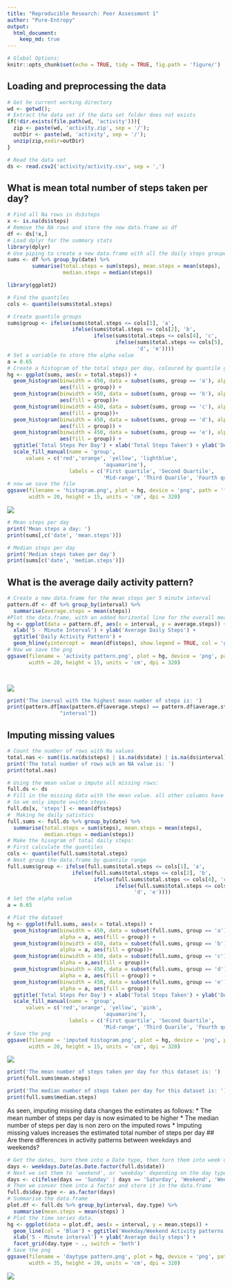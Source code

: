 ```yaml
---
title: "Reproducible Research: Peer Assessment 1"
author: "Pure-Entropy"
output: 
  html_document:
    keep_md: true
---
```


```r
# Global Options: 
knitr::opts_chunk$set(echo = TRUE, tidy = TRUE, fig.path = 'figure/') 
```
## Loading and preprocessing the data
```r
# Get he current working directory
wd <- getwd();
# Extract the data set if the data set folder does not exists
if(!dir.exists(file.path(wd, 'activity'))){
  zip <- paste(wd, 'activity.zip', sep = '/');
  outDir <- paste(wd, 'activity', sep = '/');
  unzip(zip,exdir=outDir)
}

# Read the data set
ds <- read.csv2('activity/activity.csv', sep = ',')
```


## What is mean total number of steps taken per day?
```r
# Find all Na rows in ds$steps
x <- is.na(ds$steps)
# Remove the NA rows and store the new data.frame as df
df <- ds[!x,]
# Load dplyr for the summary stats
library(dplyr)
# Use piping to create a new data.frame with all the daily steps grouped by say
sums <- df %>% group_by(date) %>%
        summarise(total.steps = sum(steps), mean.steps = mean(steps),
                  median.steps = median(steps))

library(ggplot2)

# Find the quantiles
cols <- quantile(sums$total.steps)

# Create quantile groups
sums$group <- ifelse(sums$total.steps <= cols[1], 'a',
                     ifelse(sums$total.steps <= cols[2], 'b',
                            ifelse(sums$total.steps <= cols[4], 'c', 
                                   ifelse(sums$total.steps <= cols[5], 
                                          'd', 'e'))))
# Set a variable to store the alpha value
a = 0.65
# Create a histogram of the total steps per day, coloured by quantile group
hg <- ggplot(sums, aes(x = total.steps)) + 
  geom_histogram(binwidth = 450, data = subset(sums, group == 'a'), alpha = a,
                 aes(fill = group)) +
  geom_histogram(binwidth = 450, data = subset(sums, group == 'b'), alpha = a,
                 aes(fill = group))+
  geom_histogram(binwidth = 450, data = subset(sums, group == 'c'), alpha = a,
                 aes(fill = group))+
  geom_histogram(binwidth = 450, data = subset(sums, group == 'd'), alpha = a,
                 aes(fill = group)) +
  geom_histogram(binwidth = 450, data = subset(sums, group == 'e'), alpha = a,
                 aes(fill = group)) +
  ggtitle('Total Steps Per Day') + xlab('Total Steps Taken') + ylab('Density')+
  scale_fill_manual(name = 'group',
      values = c('red','orange', 'yellow', 'lightblue',
                               'aquamarine'),
                    labels = c('First quartile', 'Second Quartile', 
                               'Mid-range', 'Third Quarile', 'Fourth quartile'))
# now we save the file
ggsave(filename = 'histogram.png', plot = hg, device = 'png', path = 'figure/',
       width = 20, height = 15, units = 'cm', dpi = 320)
```
<img src = 'figure/histogram.png' />
```r
# Mean steps per day
print('Mean steps a day: ')
print(sums[,c('date', 'mean.steps')])
```
```r
# Median steps per day
print('Median steps taken per day')
print(sums[c('date', 'median.steps')])
```

## What is the average daily activity pattern?
```r
# Create a new data.frame for the mean steps per 5 minute interval
pattern.df <- df %>% group_by(interval) %>%
  summarise(average.steps = mean(steps))
#Plot the data.frame, with an added horizontal line for the overall mean
hg <- ggplot(data = pattern.df, aes(x = interval, y = average.steps)) + geom_line(col = 'brown') +
  xlab('5 - Minute Interval') + ylab('Average Daily Steps') + 
  ggtitle('Daily Activity Pattern') + 
  geom_hline(yintercept =  mean(df$steps), show.legend = TRUE, col = 'green')
# Now we save the png
ggsave(filename = 'activity pattern.png', plot = hg, device = 'png', path = 'figure/',
       width = 20, height = 15, units = 'cm', dpi = 320)

  
```
<img src = 'figure/activity pattern.png' />
```r
print('The inerval with the highest mean number of steps is: ')
print(pattern.df[max(pattern.df$average.steps) == pattern.df$average.steps,
                 "interval"])
```


## Imputing missing values
```r
# Count the number of rows with Na values
total.nas <- sum((is.na(ds$steps) | is.na(ds$date) | is.na(ds$interval)))
print('The total number of rows wih an NA value is: ')
print(total.nas)
```
```r
# Using the mean value o impute all missing rows:
full.ds <- ds
# Fill in the missing data with the mean value. all other columns have no Nas
# So we only impute u=into steps.
full.ds[x, 'steps'] <- mean(df$steps)
#  Making he daily satistics
full.sums <- full.ds %>% group_by(date) %>% 
  summarise(total.steps = sum(steps), mean.steps = mean(steps),
            median.steps = median(steps))
# Make the hisogram of total daily steps:
# First calculate the quantiles
cols <- quantile(full.sums$total.steps)
# Next group the data.frame by quantile range 
full.sums$group <- ifelse(full.sums$total.steps <= cols[1], 'a',
                     ifelse(full.sums$total.steps <= cols[2], 'b',
                            ifelse(full.sums$total.steps <= cols[4], 'c', 
                                   ifelse(full.sums$total.steps <= cols[5], 
                                         'd', 'e'))))
# Set the alpha value
a = 0.65

# Plot the dataset
hg <- ggplot(full.sums, aes(x = total.steps)) + 
  geom_histogram(binwidth = 450, data = subset(full.sums, group == 'a'),
                 alpha = a, aes(fill = group)) +
  geom_histogram(binwidth = 450, data = subset(full.sums, group == 'b'),
                 alpha = a, aes(fill = group))+
  geom_histogram(binwidth = 450, data = subset(full.sums, group == 'c'),
                 alpha = a,aes(fill = group))+
  geom_histogram(binwidth = 450, data = subset(full.sums, group == 'd'),
                 alpha = a, aes(fill = group)) +
  geom_histogram(binwidth = 450, data = subset(full.sums, group == 'e'),
                 alpha = a, aes(fill = group)) +
  ggtitle('Total Steps Per Day') + xlab('Total Steps Taken') + ylab('Density')+
  scale_fill_manual(name = 'group',
      values = c('red','orange', 'yellow', 'pink',
                               'aquamarine'),
                    labels = c('First quartile', 'Second Quartile', 
                               'Mid-range', 'Third Quarile', 'Fourth quartile'))
# Save the png
ggsave(filename = 'imputed histogram.png', plot = hg, device = 'png', path = 'figure/',
       width = 20, height = 15, units = 'cm', dpi = 320)
```
<img src = 'figure/imputed histogram.png' />
```r
print('The mean number of steps taken per day for this dataset is: ')
print(full.sums$mean.steps)
```
```r
print('The median number of steps taken per day for this dataset is: ')
print(full.sums$median.steps)
```
As seen, imputing missing data changes the estimates as follows: 
* The mean number of steps per day is now esimated to be higher
* The median number of steps per day is non zero on the imputed rows
* Imputing missing values increases the estimated total number of steps per day
## Are there differences in activity patterns between weekdays and weekends?
```r
# Get the dates, turn them into a Date type, then turn them into week day names
days <- weekdays.Date(as.Date.factor(full.ds$date))
# Next we set them to 'weekend', or 'weekday' depending on the day type
days <- c(ifelse(days == 'Sunday' | days == 'Saturday', 'Weekend', 'Weekday'))
# Then we conver them into a factor and store it in the data.frame
full.ds$day.type <- as.factor(days)
# Summarise the data.frame
plot.df <- full.ds %>% group_by(interval, day.type) %>%
  summarise(mean.steps = mean(steps) )
# Plot the time series data.
hg <- ggplot(data = plot.df, aes(x = interval, y = mean.steps)) + 
  geom_line(col = 'Blue') + ggtitle('Weekday/Weekend Activity patterns') + 
  xlab('5 - Minute interval') + ylab('Average daily steps') + 
  facet_grid(day.type ~ ., switch = 'both')
# Save the png
ggsave(filename = 'daytype pattern.png', plot = hg, device = 'png', path = 'figure/',
       width = 35, height = 20, units = 'cm', dpi = 320)
```
<img src = 'figure/daytype pattern.png' />